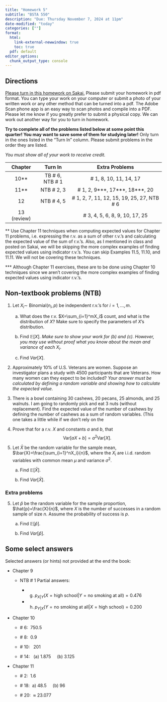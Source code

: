 ```yaml
---
title: "Homework 5"
subtitle: "BSTA 550"
description: "Due: Thursday November 7, 2024 at 11pm"
date-modified: "today"
categories: [""]
format: 
  html:
    link-external-newwindow: true
    toc: true
  pdf: default 
editor_options: 
  chunk_output_type: console
---
```


## Directions

[Please turn in this homework on Sakai.](https://sakai.ohsu.edu/portal/site/BSTA-550-1-14926-F24/tool/c8320b13-1b6d-42ed-9c19-134634cf25af) Please submit your homework in pdf format. You can type your work on your computer or submit a photo of your written work or any other method that can be turned into a pdf. The Adobe Scan phone app is an easy way to scan photos and compile into a PDF. Please let me know if you greatly prefer to submit a physical copy. We can work out another way for you to turn in homework.

**Try to complete all of the problems listed below at some point this quarter! You may want to save some of them for studying later!** Only turn in the ones listed in the "Turn In" column. Please submit problems in the order they are listed.

*You must show all of your work to receive credit.*

::: center
|   Chapter   |      Turn In      |                Extra Problems                |
|:-------------:|:-------------:|:----------------------------------------:|
|   10\*\*    | TB \# 6, NTB \# 1 |           \# 1, 8, 10, 11, 14, 17            |
|   11\*\*    |    NTB \# 2, 3    |   \# 1, 2, 9\*\*\*, 17\*\*\*, 18\*\*\*, 20   |
|     12      |    NTB \# 4, 5    | \# 1, 2, 7, 11, 12, 15, 19, 25, 27, NTB \# 6 |
| 13 (review) |                   |       \# 3, 4, 5, 6, 8, 9, 10, 17, 25        |
:::

\*\* Use Chapter 11 techniques when computing expected values for Chapter 11 problems, i.e. expressing the r.v. as a sum of other r.v.'s and calculating the expected value of the sum of r.v.'s. Also, as I mentioned in class and posted on Sakai, we will be skipping the more complex examples of finding expected values using indicator r.v.'s. You can skip Examples 11.5, 11.10, and 11.11. We will not be covering these techniques.

\*\*\* Although Chapter 11 exercises, these are to be done using Chapter 10 techniques since we aren't covering the more complex examples of finding expected values using indicator r.v.'s.

## Non-textbook problems (NTB)

1.  Let $X_i\sim$ Binomial($n_i,p$) be independent r.v.'s for $i=1,\ldots,m$.

    a.  What does the r.v. $X=\sum_{i=1}^mX_i$ count, and what is the distribution of $X$? Make sure to specify the parameters of $X$'s distribution.

    b.  Find $\mathbb{E}[X]$. *Make sure to show your work for (b) and (c). However, you may use without proof what you know about the mean and variance of each* $X_i$.

    c.  Find $Var[X]$.

2.  Approximately 10% of U.S. Veterans are women. Suppose an investigator plans a study with 4500 participants that are Veterans. How many women can they expect to be included? *Your answer must be calculated by defining a random variable and showing how to calculate the expected value.*

3.  There is a bowl containing 30 cashews, 20 pecans, 25 almonds, and 25 walnuts. I am going to randomly pick and eat 3 nuts (without replacement). Find the expected value of the number of cashews by defining the number of cashews as a sum of random variables. (This one takes a little while if we don't rely on the

4.  Prove that for a r.v. $X$ and constants $a$ and $b$, that $$\mathrm{Var}[aX+b]=a^2\mathrm{Var}[X].$$

5.  Let $\bar{X}$ be the random variable for the sample mean, $\bar{X}=\frac{\sum_{i=1}^nX_i}{n}$, where the $X_i$ are i.i.d. random variables with common mean $\mu$ and variance $\sigma^2$.

    a.  Find $\mathbb{E}[\bar{X}]$.

    b.  Find $Var[\bar{X}]$.

### Extra problems

5.  Let $\hat{p}$ be the random variable for the sample proportion, $\hat{p}=\frac{X}{n}$, where $X$ is the number of successes in a random sample of size $n$. Assume the probability of success is $p$.

    a.  Find $\mathbb{E}[\hat{p}]$.

    b.  Find $Var[\hat{p}]$.

## Some select answers

Selected answers (or hints) not provided at the end the book:

-   Chapter 9

    -   NTB \# 1 Partial answers:

        -   

            (g) $p_{X|Y}(X=\text{high school}| Y=\text{no smoking at all}) = 0.476$

        -   

            (h) $p_{Y|X}( Y=\text{no smoking at all}|X=\text{high school}) = 0.200$

-   Chapter 10

    -   \# 6:  750.5

    -   \# 8:  0.9

    -   \# 10:   201

    -   \# 14:   (a) 1.875     (b) 3.125     

-   Chapter 11

    -   \# 2:  1.6

    -   \# 18:  a) 48.5     (b) 96     

    -   \# 20:  $\approx$ 23.077
